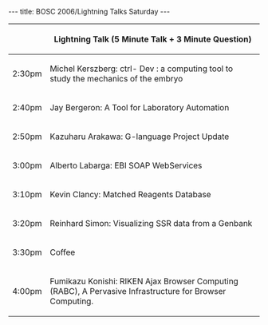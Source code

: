 ---
title: BOSC 2006/Lightning Talks Saturday
---

{| border="1" cellspacing="0" cellpadding="5" align="center"
! &nbsp;
! Lightning Talk (5 Minute Talk + 3 Minute Question)
|-
| 2:30pm
| Michel Kerszberg: ctrl- Dev : a computing tool to study the mechanics of the embryo
|-
| 2:40pm
| Jay Bergeron: A Tool for Laboratory Automation
|-
| 2:50pm
| Kazuharu Arakawa: G-language Project Update
|-
| 3:00pm
| Alberto Labarga: EBI SOAP WebServices
|-
| 3:10pm
| Kevin Clancy: Matched Reagents Database
|-
| 3:20pm
| Reinhard Simon: Visualizing SSR data from a Genbank
|-
| 3:30pm
| Coffee
|-
| 4:00pm
| Fumikazu Konishi: RIKEN Ajax Browser Computing (RABC), A Pervasive Infrastructure for Browser Computing.
|}